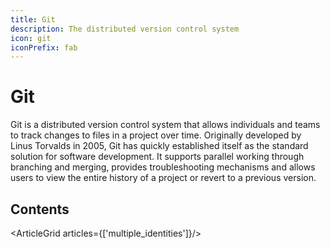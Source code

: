 ```yaml
---
title: Git
description: The distributed version control system
icon: git
iconPrefix: fab
---
```


# Git

Git is a distributed version control system that allows individuals and teams to track changes to files in a project over time.
Originally developed by Linus Torvalds in 2005, Git has quickly established itself as the standard solution for software development.
It supports parallel working through branching and merging, provides troubleshooting mechanisms and allows users to view the entire history of a project or revert to a previous version.

## Contents

<ArticleGrid articles={['multiple_identities']}/>
